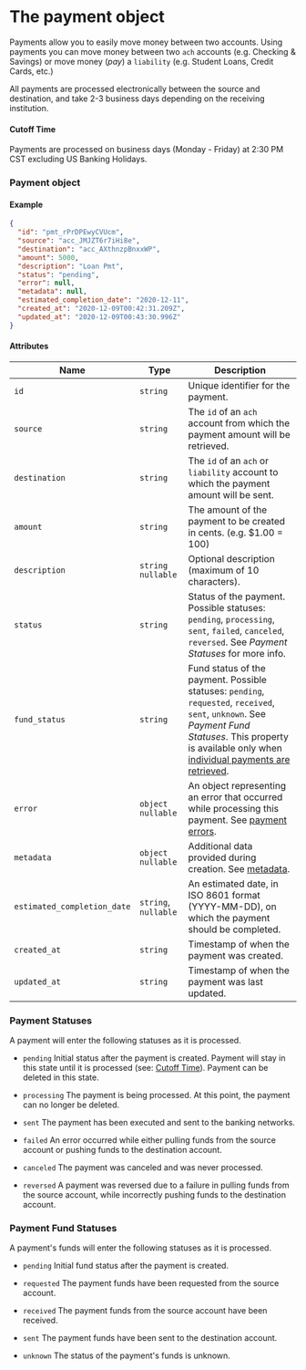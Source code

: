 # The payment object

Payments allow you to easily move money between two accounts. Using payments you can move money between two `ach` accounts (e.g. Checking & Savings) or move money (_pay_) a `liability` (e.g. Student Loans, Credit Cards, etc.)

All payments are processed electronically between the source and destination, and take 2-3 business days depending on the receiving institution.

#### Cutoff Time
Payments are processed on business days (Monday - Friday) at 2:30 PM CST excluding US Banking Holidays.

### Payment object

#### Example

```json
{
  "id": "pmt_rPrDPEwyCVUcm",
  "source": "acc_JMJZT6r7iHi8e",
  "destination": "acc_AXthnzpBnxxWP",
  "amount": 5000,
  "description": "Loan Pmt",
  "status": "pending",
  "error": null,
  "metadata": null,
  "estimated_completion_date": "2020-12-11",
  "created_at": "2020-12-09T00:42:31.209Z",
  "updated_at": "2020-12-09T00:43:30.996Z"
}
```

#### Attributes

| Name                        | Type                 | Description                                                                                                                                                                                                                                |
|-----------------------------|----------------------|--------------------------------------------------------------------------------------------------------------------------------------------------------------------------------------------------------------------------------------------|
| `id`                        | `string`             | Unique identifier for the payment.                                                                                                                                                                                                         |
| `source`                    | `string`             | The `id` of an `ach` account from which the payment amount will be retrieved.                                                                                                                                                              |
| `destination`               | `string`             | The `id` of an `ach` or `liability` account to which the payment amount will be sent.                                                                                                                                                      |
| `amount`                    | `string`             | The amount of the payment to be created in cents. (e.g. $1.00 = 100)                                                                                                                                                                       |
| `description`               | `string` `nullable`  | Optional description (maximum of 10 characters).                                                                                                                                                                                           |
| `status`                    | `string`             | Status of the payment. Possible statuses: `pending`, `processing`, `sent`, `failed`, `canceled`, `reversed`. See *Payment Statuses* for more info.                                                                                         |
| `fund_status`               | `string`             | Fund status of the payment. Possible statuses: `pending`, `requested`, `received`, `sent`, `unknown`. See *Payment Fund Statuses*.  This property is available only when [individual payments are retrieved](/api/core/payments/retrieve). |
| `error`                     | `object` `nullable`  | An object representing an error that occurred while processing this payment. See [payment errors](/api/errors/resource#payment-errors).                                                                                                                     |
| `metadata`                  | `object` `nullable`  | Additional data provided during creation. See [metadata](/api/metadata).                                                                                                                                                                   |
| `estimated_completion_date` | `string`, `nullable` | An estimated date, in ISO 8601 format (YYYY-MM-DD), on which the payment should be completed.                                                                                                                                              |
| `created_at`                | `string`             | Timestamp of when the payment was created.                                                                                                                                                                                                 |
| `updated_at`                | `string`             | Timestamp of when the payment was last updated.                                                                                                                                                                                            |
### Payment Statuses

A payment will enter the following statuses as it is processed.

* `pending`
Initial status after the payment is created. Payment will stay in this state until it is
processed (see: [Cutoff Time](#cutoff-time)). Payment can be deleted in this state.

* `processing`
The payment is being processed. At this point, the payment can no longer be deleted.

* `sent`
The payment has been executed and sent to the banking networks.

* `failed`
An error occurred while either pulling funds from the source account or
pushing funds to the destination account.

* `canceled`
The payment was canceled and was never processed.

* `reversed`
A payment was reversed due to a failure in pulling
funds from the source account, while incorrectly pushing
funds to the destination account.

### Payment Fund Statuses

A payment's funds will enter the following statuses as it is processed.

* `pending`
Initial fund status after the payment is created.

* `requested`
The payment funds have been requested from the source account.

* `received`
The payment funds from the source account have been received.

* `sent`
The payment funds have been sent to the destination account.

* `unknown`
The status of the payment's funds is unknown.



